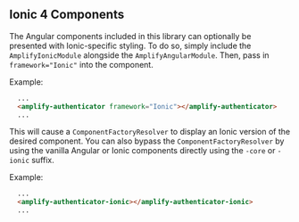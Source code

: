 ## Ionic 4 Components
The Angular components included in this library can optionally be presented with Ionic-specific styling.  To do so, simply include the ```AmplifyIonicModule``` alongside the ```AmplifyAngularModule```.  Then, pass in ```framework="Ionic"``` into the component.  

Example:

```html
  ...
  <amplify-authenticator framework="Ionic"></amplify-authenticator>
  ...
```

This will cause a ```ComponentFactoryResolver``` to display an Ionic version of the desired component.  You can also bypass the ```ComponentFactoryResolver``` by using the vanilla Angular or Ionic components directly using the ```-core``` or ```-ionic``` suffix.

Example:

```html
  ...
  <amplify-authenticator-ionic></amplify-authenticator-ionic>
  ...
```